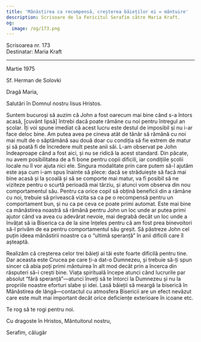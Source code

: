 ```yaml
---
title: 'Mănăstirea ca recompensă, creșterea băieților ei = mântuire'
description: Scrisoare de la Fericitul Serafim către Maria Kraft.
og:
  image: /og/173.png
---
```


<div style={{textAlign:'right', fontFamily:'monospace'}}>Scrisoarea nr. 173</div>
<div style={{textAlign:'left', fontFamily:'monospace'}}>Destinatar: Maria Kraft</div>

---

Martie 1975

Sf. Herman de Solovki

Dragă Maria,

Salutări în Domnul nostru Iisus Hristos.

Suntem bucuroși să auzim că John a fost oarecum mai bine când s-a întors acasă, [cuvânt lipsă] întrebi dacă poate rămâne cu noi pentru întregul an școlar. Îți voi spune imediat că acest lucru este destul de imposibil și nu i-ar face deloc bine. Am putea avea pe cineva atât de tânăr să rămână cu noi mai mult de o săptămână sau două doar cu condiția să fie extrem de matur și să poată fi de încredere mult peste anii săi. L-am observat pe John îndeaproape când a fost aici, și nu se ridică la acest standard. Din păcate, nu avem posibilitatea de a fi bone pentru copii dificili, iar condițiile școlii locale nu îl vor ajuta nici ele. Singura modalitate prin care putem să-l ajutăm este așa cum i-am spus înainte să plece: dacă se străduiește să facă mai bine acasă și la școală și să se comporte mai matur, va fi posibil să ne viziteze pentru o scurtă perioadă mai târziu, și atunci vom observa din nou comportamentul său. Pentru ca orice copil să obțină beneficii din a rămâne cu noi, trebuie să privească vizita sa ca pe o recompensă pentru un comportament bun, și nu ca pe ceva ce poate primi automat. Este mai bine ca mănăstirea noastră să rămână pentru John un loc unde ar putea primi ajutor când va avea cu adevărat nevoie, mai degrabă decât un loc unde a învățat să ia Biserica ca de la sine înțeles pentru că am fost prea binevoitori să-l privăm de ea pentru comportamentul său greșit. Să păstreze John cel puțin ideea mănăstirii noastre ca o “ultimă speranță” în anii dificili care îl așteaptă.

Realizăm că creșterea celor trei băieți ai tăi este foarte dificilă pentru tine. Dar aceasta este Crucea pe care ți-a dat-o Dumnezeu, și trebuie să-ți spun sincer că abia poți primi mântuirea în alt mod decât prin a încerca din răsputeri să-i crești bine. Viața spirituală începe atunci când lucrurile par absolut “fără speranță”—atunci înveți să te întorci la Dumnezeu și nu la propriile noastre eforturi slabe și idei. Lasă băieții să meargă la biserică în Mănăstirea de lângă—contactul cu atmosfera Bisericii are un efect nevăzut care este mult mai important decât orice deficiențe exterioare în icoane etc.

Te rog să te rogi pentru noi.

Cu dragoste în Hristos, Mântuitorul nostru,

Serafim, călugăr